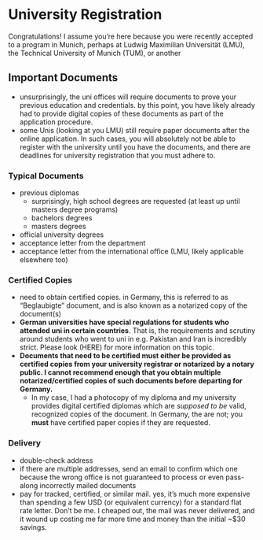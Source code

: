 # University Registration 

Congratulations! I assume you're here because you were recently accepted to a program in Munich, perhaps at Ludwig Maximilian Universität (LMU), the Technical University of Munich (TUM), or another 


## Important Documents

- unsurprisingly, the uni offices will require documents to prove your previous education and credentials. by this point, you have likely already had to provide digital copies of these documents as part of the application procedure.
- some Unis (looking at you LMU) still require paper documents after the online application. In such cases, you will absolutely not be able to register with the university until you have the documents, and there are deadlines for university registration that you must adhere to.

### Typical Documents

- previous diplomas
  - surprisingly, high school degrees are requested (at least up until masters degree programs)
  - bachelors degrees
  - masters degrees
- official university degrees
- acceptance letter from the department
- acceptance letter from the international office (LMU, likely applicable elsewhere too)

### Certified Copies

- need to obtain certified copies. in Germany, this is referred to as "Beglaubigte" document, and is also known as a notarized copy of the document(s)
- **German universities have special regulations for students who attended uni in certain countries**. That is, the requirements and scrutiny around students who went to uni in e.g. Pakistan and Iran is incredibly strict. Please look (HERE) for more information on this topic.
- **Documents that need to be certified must either be provided as certified copies from your university registrar or notarized by a notary public. I cannot recommend enough that you obtain multiple notarized/certified copies of such documents before departing for Germany.**
  - In my case, I had a photocopy of my diploma and my university provides digital certified diplomas which are *supposed to be* valid, recognized copies of the document. In Germany, the are not; you **must** have certified paper copies if they are requested.

### Delivery

- double-check address
- if there are multiple addresses, send an email to confirm which one because the wrong office is not guaranteed to process or even pass-along incorrectly mailed documents
- pay for tracked, certified, or similar mail. yes, it's much more expensive than spending a few USD (or equivalent currency) for a standard flat rate letter. Don't be me. I cheaped out, the mail was never delivered, and it wound up costing me far more time and money than the initial ~$30 savings.
